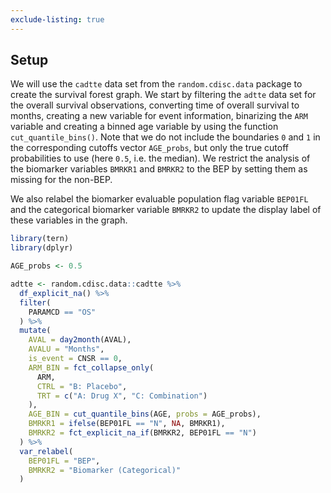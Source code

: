 ```yaml
---
exclude-listing: true
---
```


## Setup

We will use the `cadtte` data set from the `random.cdisc.data` package to create the survival forest graph.
We start by filtering the `adtte` data set for the overall survival observations, converting time of overall survival to months, creating a new variable for event information, binarizing the `ARM` variable and creating a binned age variable by using the function `cut_quantile_bins()`.
Note that we do not include the boundaries `0` and `1` in the corresponding cutoffs vector `AGE_probs`, but only the true cutoff probabilities to use (here `0.5`, i.e. the median).
We restrict the analysis of the biomarker variables `BMRKR1` and `BMRKR2` to the BEP by setting them as missing for the non-BEP.

We also relabel the biomarker evaluable population flag variable `BEP01FL` and the categorical biomarker variable `BMRKR2` to update the display label of these variables in the graph.

```r
library(tern)
library(dplyr)

AGE_probs <- 0.5

adtte <- random.cdisc.data::cadtte %>%
  df_explicit_na() %>%
  filter(
    PARAMCD == "OS"
  ) %>%
  mutate(
    AVAL = day2month(AVAL),
    AVALU = "Months",
    is_event = CNSR == 0,
    ARM_BIN = fct_collapse_only(
      ARM,
      CTRL = "B: Placebo",
      TRT = c("A: Drug X", "C: Combination")
    ),
    AGE_BIN = cut_quantile_bins(AGE, probs = AGE_probs),
    BMRKR1 = ifelse(BEP01FL == "N", NA, BMRKR1),
    BMRKR2 = fct_explicit_na_if(BMRKR2, BEP01FL == "N")
  ) %>%
  var_relabel(
    BEP01FL = "BEP",
    BMRKR2 = "Biomarker (Categorical)"
  )
```

